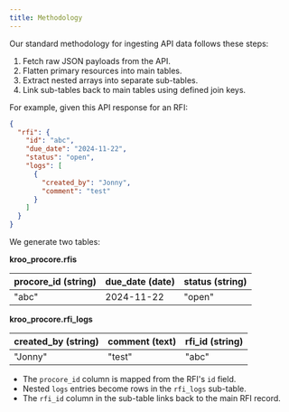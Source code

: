 ```yaml
---
title: Methodology
---
```


Our standard methodology for ingesting API data follows these steps:

1. Fetch raw JSON payloads from the API.
2. Flatten primary resources into main tables.
3. Extract nested arrays into separate sub-tables.
4. Link sub-tables back to main tables using defined join keys.

For example, given this API response for an RFI:

```json
{
  "rfi": {
    "id": "abc",
    "due_date": "2024-11-22",
    "status": "open",
    "logs": [
      {
        "created_by": "Jonny",
        "comment": "test"
      }
    ]
  }
}
```

We generate two tables:

**kroo_procore.rfis**

| procore_id (string) | due_date (date) | status (string) |
|---------------------|-----------------|-----------------|
| "abc"              | 2024-11-22      | "open"         |

**kroo_procore.rfi_logs**

| created_by (string) | comment (text) | rfi_id (string) |
|---------------------|----------------|-----------------|
| "Jonny"            | "test"       | "abc"          |

- The `procore_id` column is mapped from the RFI's `id` field.
- Nested `logs` entries become rows in the `rfi_logs` sub-table.
- The `rfi_id` column in the sub-table links back to the main RFI record.
